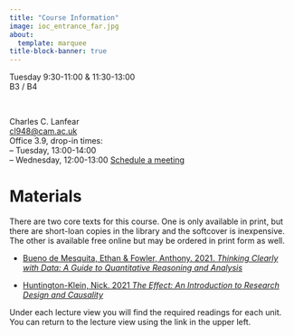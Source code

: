 ```yaml
---
title: "Course Information"
image: ioc_entrance_far.jpg
about:
  template: marquee
title-block-banner: true
---
```


::: {.grid style="text-align: left"}

::: {.g-col-5}
Tuesday 9:30-11:00 & 11:30-13:00
<br>B3 / B4
:::

::: {.g-col-3}
&nbsp;
:::

::: {.g-col-4}
Charles C. Lanfear<br> [cl948\@cam.ac.uk](cl948@cam.ac.uk "Email")<br>Office 3.9, drop-in times:<br>
-- Tuesday, 13:00-14:00<br>
-- Wednesday, 12:00-13:00
[Schedule a meeting](https://calendar.app.google/KEYJzwgrBiASKzwH6)
:::

:::



# Materials

There are two core texts for this course. One is only available in print, but there are short-loan copies in the library and the softcover is inexpensive. The other is available free online but may be ordered in print form as well.

-   [Bueno de Mesquita, Ethan & Fowler, Anthony. 2021. *Thinking Clearly with Data: A Guide to Quantitative Reasoning and Analysis*](https://press.princeton.edu/books/hardcover/9780691214368/thinking-clearly-with-data)

-   [Huntington-Klein, Nick. 2021 *The Effect: An Introduction to Research Design and Causality*](https://theeffectbook.net/)

Under each lecture view you will find the required readings for each unit. You can return to the lecture view using the link in the upper left.